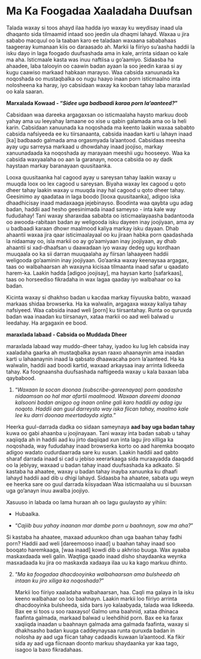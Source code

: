 # Ma Ka Foogadaa Xaaladaha Duufsan

Talada waxay si toos ahayd ilaa hadda iyo waxay ku weydisay inaad ula dhaqanto sida tilmaamid intaad soo jeedin ula dhaqmi lahayd. Waxaa u jira sababo macquul oo la taaban karo ee taladaan waxaana sababahaas taageeray kumanaan kiis oo daraasado ah. Markii la fiiriyo su’aasha haddii la isku dayo in laga foogado duufsashada ama in kale, arrinta sidaan oo kale ma aha. Isticmaale kasta was inuu naftiisa u go’aamiyo. Sidaasba ha ahaadee, laba talooyin oo caawin badan ayaan la soo jeedin karaa si ay kugu caawiso markaad habkaan marayso. Waa cabsida xanuunada ka noqoshada oo mustaqbalka oo nugu haayo inaan porn isticmaalno inta nolosheena ka haray, iyo cabsidaan waxay ka kooban tahay laba maraxlad oo kala saaran.

**Marxalada Kowaad - “*Sidee uga badbaadi karaa porn la’aanteed?*"**

Cabsidaan waa dareeka argagaxsan oo isticmaalaha haysto markuu doob yahay ama uu leeyahay lamaane oo xise u qabin galamada ama oo la heli karin. Cabsidaan xanuunada ka noqoshada ma keento laakin waxaa sababto cabsida nafsiyeeda ee ku tiirsanaanta, cabsida inaadan karti u lahayn inaad [ka] badbaado galmada ama orgasmyada la’aantood. Cabsidaas meesha ayay ugu sarreysa markaad u dhowdahay inaad joojiso, markay xanuunadaada ka noqoshada ay marayaan meeshii ugu hooseeyo. Waa ka cabsida waxyaalaha oo aan la garanayn, nooca cabsida oo ay dadk haystaan markay baranayaan quusitaanka.

Looxa quusitaanka hal cagood ayay u sareysan tahay laakin waxay u muuqda loox oo lex cagood u sareysan. Biyaha waxay lex cagood u qoto dheer tahay laakin waxay u muuqda inay hal cagood u qoto dheer tahay. Geesinimo ay qaadataa in laga boodo [looxa quusitaanka], adigoo iska dhaadhicisay inaad madaxaaga jejebinayso. Boodinta waa qaybta ugu adag badan, haddii aad hesho geesinimada inaad sameyso - inta kale way fududahay! Tani waxay sharaxdaa sababta oo isticmaalayaasha badantooda oo awooda-rabitaan badan ay weligooda isku dayeen inay joojiyaan, ama ay u badbaadi karaan dhowr maalmood kaliya markay isku dayaan. Dhab ahaantii waxaa jira qaar isticimaalayaal oo ku jiraan habka porn qaadashada la nidaamay oo, isla markii oo ay go’aamiyaan inay joojiyaan, ay dhab ahaantii si xad-dhaafsan u daawadaan iyo waxay dedeg ugu kordhaan muuqaala oo ka sii darran muuqaalaha ay fiirsan lahaayeen haddii weligooda go’aaminin inay joojiyaan. Go’aanka waxay keenaysaa argagax, taas oo walbahaarsan ah waxayna kicisaa tilmaanta inaad safar u qaadato harem-ka. Laakin hadda [adigoo joojisay], ma haysan karto [safarkaas], taas oo horseediso fikradaha in wax lagaa qaaday iyo walbahaar oo ka badan. 

Kicinta waxay si dhakhso badan u kacdaa markay fiiyuuska babto, waxaad markaas shidaa browserka. Ha ka walwalin, argagaxa waxay kaliya tahay nafsiyeed. Waa cabsida inaad weli [porn] ku tiirsantahay. Runta oo quruxda badan waa inaadan ku tiirsanayn, xataa markii oo aad weli balwad u leedahay. Ha argagaxin ee bood.

**maraxlada labaad - Cabsida oo Muddada Dheer**

maraxlada labaad way muddo-dheer tahay, iyadoo ku lug leh cabsida inay xaaladaha gaarka ah mustaqbalka aysan raaxo ahaanaynin ama inaadan karti u lahaanaynin inaad la qabsato dhaawacaha porn la’aanteed. Ha ka walwalin, haddii aad boodi kartid, waxaad arkaysaa inay arrinta lidkeeda tahay. Ka foognaansha duufsashada naftigeeda waxay u kala baxaan laba qaybabood.

1.  "*Waxaan la socan doonaa (subscribe-gareenayaa) porn qaadasha nidaamsan oo hal mar afartii maalmood. Waxaan dareemi doonaa kalsooni badan anigoo og inaan online gali karo haddii ay adag igu noqoto. Haddii aan guul darreysto way iska fiican tahay, maalmo kale lee ku darri doonaa meertadayda xigta.*” 

Heerka guul-darrada dadka oo sidaan sameynaya **aad bay uga badan tahay** kuwa oo gabi ahaanba u joojinayaan. Tani waxay inta badan sabab u tahay xaqiiqda ah in haddii aad ku jirto daqiiqad xun inta lagu jiro xilliga ka noqoshada, way fududahay inaad browserka korto oo aad haremka booqato adigoo wadato cudurdaarrada sare ku xusan. Laakin haddii aad qabto sharaf darrada inaad si cad u jebiso xeerarkaaga sida muraayadda daaqadd oo la jebiyay, waxaad u badan tahay inaad duufsashada ka adkaato. Si kastaba ha ahaatee, waxay u badan tahay inayba xanuunka ku dhaafi lahayd haddii aad dib u dhigi lahayd. Sidaasba ha ahaatee, sabata ugu weyn ee heerka sare oo guul darrada kiisyadaan Waa isticmaalaha uu si buuxsan uga go’anayn inuu awalba joojiyo. 

Xasuuso in labada oo lama huraan ah oo lagu guulaysto ay yihiin:

-   Hubaalka.

-   “*Cajiib buu yahay inaanan mar dambe porn u baahnayn, sow ma aha?*”

    
Si kastaba ha ahaatee, maxaad aduunkoo dhan uga baahan tahay fadhi porn? Haddii aad weli [dareemooso inaad] u baahan tahay inaad soo booqato haremkaaga, [waa inaad] kowdi dib u akhriso buuga. Wax ayaaba maskaxdaada weli galin. Waqtiga qaado inaad disho shaydaanka weynka masxadaada ku jira oo maskaxda xadaaya ilaa uu ka kago markuu dhinto. 

2.  “*Ma ka foogadaa dhacdooyinka walbahaarsan ama bulsheeda ah intaan ku jiro xiliga ka noqoshada?*”

    Markii loo fiiriyo xaaladaha walbahaarsan, haa. Caqli ma galaya in la isku keeno walbahaar oo loo baahnayn. Laakin markii loo fiiriyo arrinta dhacdooyinka bulsheeda, sida bars iyo kalaabyada, talada waa lidkeeda. Bax ee si toos u soo raaxayso! Galmo uma baahnid, xataa dhinaca faafinta galmada, markaad balwad u leehdihid porn. Bax ee ka farax xaqiiqda inaadan u baahnayn galmada ama galmada faafinta, waxay si dhakhsasho badan kuuga caddeynaysaa runta quruxda badan in nolosha ay aad uga fiican tahay cadaadis kuwaan la’aantood. Ka fikir sida ay aad uga fiicnaan doonto markuu shaydaanka yar kaa tago, isagoo la baxo fikradahaas. 
